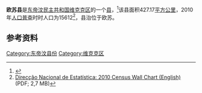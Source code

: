 '''欧苏县'''是[[东帝汶民主共和国|东帝汶民主共和国]][[维克克区|维克克区]]的一个[[县_(东帝汶)|县]]，<ref>{{Cite web |url=http://statoids.com/ytl.html |title=存档副本 |accessdate=2015-09-17 |archive-date=2015-09-24 |archive-url=https://web.archive.org/web/20150924122734/http://www.statoids.com/ytl.html |dead-url=no }}</ref>该县面积427.17[[平方公里|平方公里]]，2010年[[人口普查|人口普查]]时时人口为15612<ref name="Wall">[http://dne.mof.gov.tl/published/2010%20and%202011%20Publications/Wall%20Chart%20English/Wall%20Chart%20English%209%20June%202011.pdf Direcção Nacional de Estatística: 2010 Census Wall Chart (English)] {{webarchive|url=https://web.archive.org/web/20110812113436/http://dne.mof.gov.tl/published/2010%20and%202011%20Publications/Wall%20Chart%20English/Wall%20Chart%20English%209%20June%202011.pdf |date=2011-08-12 }} (PDF; 2,7 MB)</ref>，县治位于欧苏。

==参考资料==
{{reflist}}

[[Category:东帝汶县份|Category:东帝汶县份]]
[[Category:维克克区|Category:维克克区]]


{{EastTimor-geo-stub}}